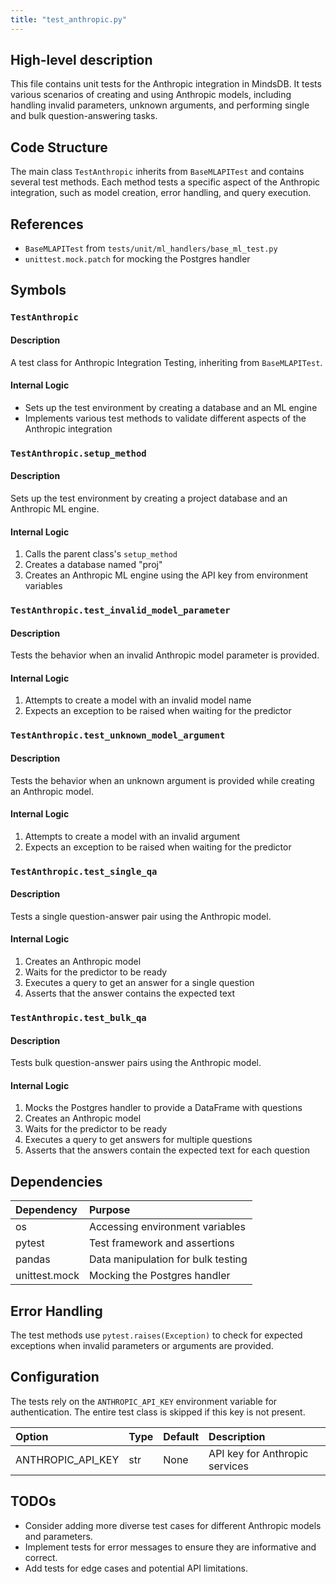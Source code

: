 ```yaml
---
title: "test_anthropic.py"
---
```


## High-level description
This file contains unit tests for the Anthropic integration in MindsDB. It tests various scenarios of creating and using Anthropic models, including handling invalid parameters, unknown arguments, and performing single and bulk question-answering tasks.

## Code Structure
The main class `TestAnthropic` inherits from `BaseMLAPITest` and contains several test methods. Each method tests a specific aspect of the Anthropic integration, such as model creation, error handling, and query execution.

## References
- `BaseMLAPITest` from `tests/unit/ml_handlers/base_ml_test.py`
- `unittest.mock.patch` for mocking the Postgres handler

## Symbols

### `TestAnthropic`
#### Description
A test class for Anthropic Integration Testing, inheriting from `BaseMLAPITest`.

#### Internal Logic
- Sets up the test environment by creating a database and an ML engine
- Implements various test methods to validate different aspects of the Anthropic integration

### `TestAnthropic.setup_method`
#### Description
Sets up the test environment by creating a project database and an Anthropic ML engine.

#### Internal Logic
1. Calls the parent class's `setup_method`
2. Creates a database named "proj"
3. Creates an Anthropic ML engine using the API key from environment variables

### `TestAnthropic.test_invalid_model_parameter`
#### Description
Tests the behavior when an invalid Anthropic model parameter is provided.

#### Internal Logic
1. Attempts to create a model with an invalid model name
2. Expects an exception to be raised when waiting for the predictor

### `TestAnthropic.test_unknown_model_argument`
#### Description
Tests the behavior when an unknown argument is provided while creating an Anthropic model.

#### Internal Logic
1. Attempts to create a model with an invalid argument
2. Expects an exception to be raised when waiting for the predictor

### `TestAnthropic.test_single_qa`
#### Description
Tests a single question-answer pair using the Anthropic model.

#### Internal Logic
1. Creates an Anthropic model
2. Waits for the predictor to be ready
3. Executes a query to get an answer for a single question
4. Asserts that the answer contains the expected text

### `TestAnthropic.test_bulk_qa`
#### Description
Tests bulk question-answer pairs using the Anthropic model.

#### Internal Logic
1. Mocks the Postgres handler to provide a DataFrame with questions
2. Creates an Anthropic model
3. Waits for the predictor to be ready
4. Executes a query to get answers for multiple questions
5. Asserts that the answers contain the expected text for each question

## Dependencies
| Dependency | Purpose |
|:-----------|:--------|
| os | Accessing environment variables |
| pytest | Test framework and assertions |
| pandas | Data manipulation for bulk testing |
| unittest.mock | Mocking the Postgres handler |

## Error Handling
The test methods use `pytest.raises(Exception)` to check for expected exceptions when invalid parameters or arguments are provided.

## Configuration
The tests rely on the `ANTHROPIC_API_KEY` environment variable for authentication. The entire test class is skipped if this key is not present.

| Option | Type | Default | Description |
|:-------|:-----|:--------|:------------|
| ANTHROPIC_API_KEY | str | None | API key for Anthropic services |

## TODOs
- Consider adding more diverse test cases for different Anthropic models and parameters.
- Implement tests for error messages to ensure they are informative and correct.
- Add tests for edge cases and potential API limitations.